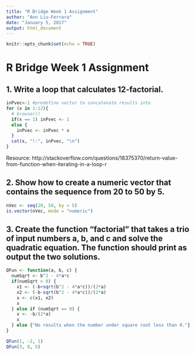 ```yaml
---
title: "R Bridge Week 1 Assignment"
author: "Ann Liu-Ferrara"
date: "January 5, 2017"
output: html_document
---
```


```r
knitr::opts_chunk$set(echo = TRUE)
```

# R Bridge Week 1 Assignment 

## 1.	Write a loop that calculates 12-factorial. 
```r
inPvec<-1 #predefine vector to concatenate results into
for (x in 1:12){ 
  # browser()
  if(x == 1) inPvec <- 1
  else {
    inPvec <- inPvec * x
  }
  cat(x, "!:", inPvec, "\n")
}

```

Resource: http://stackoverflow.com/questions/18375370/return-value-from-function-when-iterating-in-a-loop-r

## 2. Show how to create a numeric vector that contains the sequence from 20 to 50 by 5.

```r
nVec <- seq(20, 50, by = 5)
is.vector(nVec, mode = "numeric")
```
## 3. Create the function "factorial" that takes a trio of input numbers a, b, and c and solve the quadratic equation. The function should print as output the two solutions.

```R
QFun <- function(a, b, c) {
  numSqrt <- b^2 - 4*a*c
  if(numSqrt > 0) {
    x1 <- (-b+sqrt(b^2 - 4*a*c))/(2*a)
    x2 <- (-b-sqrt(b^2 - 4*a*c))/(2*a)
    x <- c(x1, x2)
    x
  } else if (numSqrt == 0) {
    x <- -b/(2*a)
    x
  } else {"No results when the number under square root less than 0."}
}

QFun(1, -2, 1)
QFun(3, 8, 5)
```


